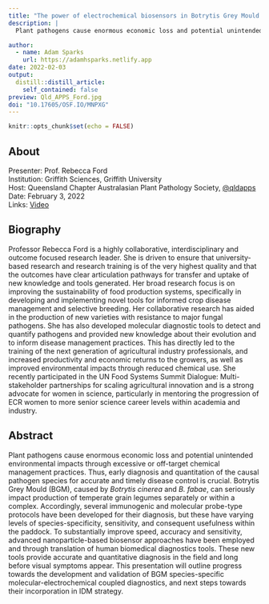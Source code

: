 ```yaml
---
title: "The power of electrochemical biosensors in Botrytis Grey Mould pathogen diagnostics"
description: |
  Plant pathogens cause enormous economic loss and potential unintended environmental impacts through excessive or off-target chemical management practices. Thus, early diagnosis and quantitation of the causal pathogen species for accurate and timely disease control is crucial. Botrytis Grey Mould (BGM), caused by Botrytis cinerea and B. fabae, can seriously impact production of temperate grain legumes separately or within a complex. Accordingly, several immunogenic and molecular probe-type protocols have been developed for their diagnosis, but these have varying levels of species-specificity, sensitivity, and consequent usefulness within the paddock. To substantially improve speed, accuracy and sensitivity, advanced nanoparticle-based biosensor approaches have been employed and through translation of human biomedical diagnostics tools. These new tools provide accurate and quantitative diagnosis in the field and long before visual symptoms appear. This presentation will outline progress towards the development and validation of BGM species-specific molecular-electrochemical coupled diagnostics, and next steps towards their incorporation in IDM strategy.

author:
  - name: Adam Sparks
    url: https://adamhsparks.netlify.app
date: 2022-02-03
output:
  distill::distill_article:
    self_contained: false
preview: Qld_APPS_Ford.jpg
doi: "10.17605/OSF.IO/MNPXG"
---
```


```r
knitr::opts_chunk$set(echo = FALSE)
```

## About

Presenter: Prof. Rebecca Ford\
Institution: Griffith Sciences, Griffith University\
Host: Queensland Chapter Australasian Plant Pathology Society, [\@qldapps](https://twitter.com/qldapps)\
Date: February 3, 2022\
Links: [Video](https://youtu.be/WZOt2Aji4oM)

## Biography

Professor Rebecca Ford is a highly collaborative, interdisciplinary and outcome focused research leader.
She is driven to ensure that university-based research and research training is of the very highest quality and that the outcomes have clear articulation pathways for transfer and uptake of new knowledge and tools generated.
Her broad research focus is on improving the sustainability of food production systems, specifically in developing and implementing novel tools for informed crop disease management and selective breeding.
Her collaborative research has aided in the production of new varieties with resistance to major fungal pathogens.
She has also developed molecular diagnostic tools to detect and quantify pathogens and provided new knowledge about their evolution and to inform disease management practices.
This has directly led to the training of the next generation of agricultural industry professionals, and increased productivity and economic returns to the growers, as well as improved environmental impacts through reduced chemical use.
She recently participated in the UN Food Systems Summit Dialogue: Multi-stakeholder partnerships for scaling agricultural innovation and is a strong advocate for women in science, particularly in mentoring the progression of ECR women to more senior science career levels within academia and industry.

## Abstract

Plant pathogens cause enormous economic loss and potential unintended environmental impacts through excessive or off-target chemical management practices.
Thus, early diagnosis and quantitation of the causal pathogen species for accurate and timely disease control is crucial.
Botrytis Grey Mould (BGM), caused by *Botrytis cinerea* and *B. fabae*, can seriously impact production of temperate grain legumes separately or within a complex.
Accordingly, several immunogenic and molecular probe-type protocols have been developed for their diagnosis, but these have varying levels of species-specificity, sensitivity, and consequent usefulness within the paddock.
To substantially improve speed, accuracy and sensitivity, advanced nanoparticle-based biosensor approaches have been employed and through translation of human biomedical diagnostics tools.
These new tools provide accurate and quantitative diagnosis in the field and long before visual symptoms appear.
This presentation will outline progress towards the development and validation of BGM species-specific molecular-electrochemical coupled diagnostics, and next steps towards their incorporation in IDM strategy.
